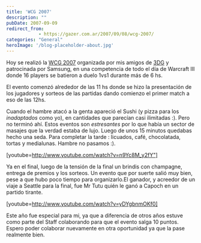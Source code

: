 ```yaml
---
title: 'WCG 2007'
description: ""
pubDate: 2007-09-09
redirect_from: 
            - https://gazer.com.ar/2007/09/08/wcg-2007/
categories: "General"
heroImage: '/blog-placeholder-about.jpg'
---
```

Hoy se realizó la [WCG 2007](http://wcg.3dgames.com.ar/) organizada por mis amigos de [3DG](http://www.3dgames.com.ar/) y patrocinada por Samsung, en una competencia de todo el día de Warcraft III donde 16 players se batieron a duelo 1vs1 durante más de 6 hs.

El evento comenzó alrededor de las 11 hs donde se hizo la presentación de los jugadores y sorteos de las partidas dando comienzo el primer match a eso de las 12hs.

Cuando el hambre atacó a la genta apareció el Sushi (y pizza para los _inadaptados_ como yo), en cantidades que parecían casi ilimitadas :). Pero no terminó ahí. Estos eventos son _estresantes_ por lo que había un sector de masajes que la verdad estaba de lujo. Luego de unos 15 minutos quedabas hecho una seda. Para completar la tarde : licuados, café, chocolatada, tortas y medialunas. Hambre no pasamos :).

\[youtube=http://www.youtube.com/watch?v=n9Yc8M_y2fY"]

Ya en el final, luego de la tensión de la final un brindis con champagne, entrega de premios y los sorteos. Un evento que por suerte salió muy bien, pese a que hubo poco tiempo para organizarlo.El ganador, y acreedor de un viaje a Seattle para la final, fue Mr Tutu quién le ganó a Capoch en un partido tirante.

\[youtube=http://www.youtube.com/watch?v=yDYgbnmOKf0]

Este año fue especial para mi, ya que a diferencia de otros años estuve como parte del Staff colaborando para que el evento salga 10 puntos. Espero poder colaborar nuevamente en otra oportunidad ya que la pase realmente bien.
